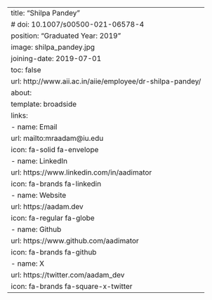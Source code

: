 ---
title: "Shilpa Pandey"
# doi: 10.1007/s00500-021-06578-4
position: "Graduated Year: 2019"
image: shilpa_pandey.jpg
joining-date: 2019-07-01
toc: false
url: http://www.aii.ac.in/aiie/employee/dr-shilpa-pandey/
about:
  template: broadside
links:
  - name: Email
    url: mailto:mraadam@iu.edu
    icon: fa-solid fa-envelope
  - name: LinkedIn
    url: https://www.linkedin.com/in/aadimator
    icon: fa-brands fa-linkedin
  - name: Website
    url: https://aadam.dev
    icon: fa-regular fa-globe
  - name: Github
    url: https://www.github.com/aadimator
    icon: fa-brands fa-github
  - name: X
    url: https://twitter.com/aadam_dev
    icon: fa-brands fa-square-x-twitter
---